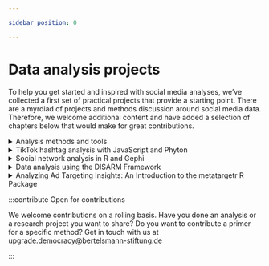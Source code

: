 ```yaml
---

sidebar_position: 0

---
```

<style>
  {`
    .main-wrapper {
      background: linear-gradient(180deg, rgba(144, 229, 252, 0) 0%, rgba(144, 229, 252, 0.5) 100%);
  `}
  {`
    details {
        border-top-color:  black !important;
        border-bottom-color: black !important;
  `}

</style>

# Data analysis projects
<LastUpdatedByChip authorLastUpdate="Clara Ruthardt" updatedOn="01.08.2025" />

To help you get started and inspired with social media analyses, we’ve collected a first set of practical projects that provide a starting point. There are a myrdiad of projects and methods discussion around social media data. Therefore, we welcome additional content and have added a selection of chapters below that would make for great contributions.

<details>
  <summary>Analysis methods and tools</summary>

  This chapter introduces you to rang of different data analysis methods and tools, the perfect starting point if you're new to this kind of research.

  **[Learn more](04_01_data-analysis-methods)**
</details>

<details>
  <summary>TikTok hashtag analysis with JavaScript and Phyton</summary>

  In this chapter you will learn about the different steps necessary to conduct a hashtag analysis on TikTok: From collecting the data to analysing it with Python and visualising it.

  **[Learn more](04_02_hashtag-analysis)**
</details>

<details>
  <summary>Social network analysis in R and Gephi</summary>

  This chapter is an introductory tutorial to the broad field of social network analysis. The tutorial includes an example of how to use social network analysis to detect communities in online debates on social platforms like X (Twitter).

  **[Learn more](04_03_social-network-analysis)**
</details>

<details>
  <summary>Data analysis using the DISARM Framework</summary>

  This chapter provides a hands-on guide for using the DISARM Framework effectively in disinformation research, particularly in data preprocessing and categorization.
  
  **[Learn more](04_04_disarm-framework)**
</details>

<details>
  <summary>Analyzing Ad Targeting Insights: An Introduction to the metatargetr R Package</summary>

 The metatargetr R package offers an alternative, unofficial route to this information, by retrieving and archiving ad data directly from Meta’s public-facing Ad Library. This tutorial focuses on how to use metatargetr to retrieve and, most importantly, analyze this targeting data. 
  
  **[Learn more](04_05_metatargetr)**
</details>

:::contribute Open for contributions

We welcome contributions on a rolling basis. Have you done an analysis or a research project you want to share? Do you want to contribute a primer for a specific method? Get in touch with us at [upgrade.democracy@bertelsmann-stiftung.de](mailto:upgrade.democracy@bertelsmann-stiftung.de)

:::
